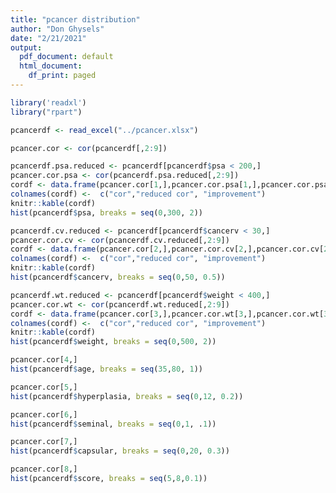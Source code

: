 ```yaml
---
title: "pcancer distribution"
author: "Don Ghysels"
date: "2/21/2021"
output:
  pdf_document: default
  html_document:
    df_print: paged
---
```

```r
library('readxl')
library("rpart")

pcancerdf <- read_excel("../pcancer.xlsx")

```


```r
pcancer.cor <- cor(pcancerdf[,2:9])
```


```r
pcancerdf.psa.reduced <- pcancerdf[pcancerdf$psa < 200,]
pcancer.cor.psa <- cor(pcancerdf.psa.reduced[,2:9])
cordf <- data.frame(pcancer.cor[1,],pcancer.cor.psa[1,],pcancer.cor.psa[1,] - pcancer.cor[1,])
colnames(cordf) <-  c("cor","reduced cor", "improvement")
knitr::kable(cordf)
hist(pcancerdf$psa, breaks = seq(0,300, 2))


```

```r
pcancerdf.cv.reduced <- pcancerdf[pcancerdf$cancerv < 30,]
pcancer.cor.cv <- cor(pcancerdf.cv.reduced[,2:9])
cordf <- data.frame(pcancer.cor[2,],pcancer.cor.cv[2,],pcancer.cor.cv[2,] - pcancer.cor[2,])
colnames(cordf) <-  c("cor","reduced cor", "improvement")
knitr::kable(cordf)
hist(pcancerdf$cancerv, breaks = seq(0,50, 0.5))
```

```r
pcancerdf.wt.reduced <- pcancerdf[pcancerdf$weight < 400,]
pcancer.cor.wt <- cor(pcancerdf.wt.reduced[,2:9])
cordf <- data.frame(pcancer.cor[3,],pcancer.cor.wt[3,],pcancer.cor.wt[3,] - pcancer.cor[3,])
colnames(cordf) <-  c("cor","reduced cor", "improvement")
knitr::kable(cordf)
hist(pcancerdf$weight, breaks = seq(0,500, 2))
```

```r
pcancer.cor[4,]
hist(pcancerdf$age, breaks = seq(35,80, 1))
```
```r
pcancer.cor[5,]
hist(pcancerdf$hyperplasia, breaks = seq(0,12, 0.2))
```

```r
pcancer.cor[6,]
hist(pcancerdf$seminal, breaks = seq(0,1, .1))
```

```r
pcancer.cor[7,]
hist(pcancerdf$capsular, breaks = seq(0,20, 0.3))
```

```r
pcancer.cor[8,]
hist(pcancerdf$score, breaks = seq(5,8,0.1))
```

